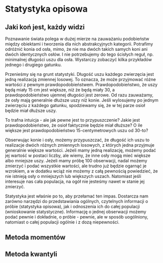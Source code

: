# Statystyka opisowa {#descriptive}

## Jaki koń jest, każdy widzi

Poznawanie świata polega w dużej mierze na zauważaniu podobieństw między obiektami i tworzenia dla nich abstrakcyjnych kategorii. Potrafimy odróżnić konia od osła, mimo, że nie ma dwóch takich samych koni ani dwóch identycznych osłów. I nie potrzebujemy do tego ścisłych reguł, np. minimalnej długości uszu dla osła. Wystarczy zobaczyć kilka przykładów jednego i drugiego gatunku.

Przenieśmy się na grunt statystyki. Długość uszu każdego zwierzęcia jest jedną realizacją zmiennej losowej. To oznacza, że może przyjmować różne wartości z pewnym prawdopodobieństwem. Prawdopodobieństwo, że uszy będą miały 15 cm jest większe, niż że będą miały 30, a prawdopodobieństwo ujemnej długości jest zerowe. Od razu zauważamy, że osły mają generalnie dłuższe uszy niż konie. Jeśli wylosujemy po jednym zwierzęciu z każdego gatunku, spodziewamy się, że w tej parze osioł będzie miał dłuższe uszy. 

To trafna intuicja - ale jak pewne jest to przypuszczenie? Jakie jest prawdopodobieństwo, że osioł faktycznie będzie miał dłuższe? O ile większe jest prawdopodobieństwo 15-centymetrowych uszu od 30-to?

Obserwując konie i osły, możemy przypuszczać, że długość ich uszu to realizacje dwóch różnych zmiennych losowych, z których jedna przyjmuje generalnie większe wartości. Jeżeli mamy jedną realizację, możemy podać jej wartość w postaci liczby, ale wiemy, że inne osły mogą mieć większe albo mniejsze uszy. Jeżeli mamy próbę 100 obserwacji, nadal możemy zmierzyć i podać wszystkie wartości, ale trudno już będzie ogarnąć je wzrokiem, a w dodatku wciąż nie możemy z całą pewnością powiedzieć, że nie istnieją osły o mniejszych lub większych uszach. Natomiast jeśli interesuje nas cała populacja, na ogół nie jesteśmy nawet w stanie jej zmierzyć. 

Statystyka jest właśnie po to, aby przełamać ten impas. Dostarcza nam zarówno narzędzi do przedstawiania ogólnych, czytelnych informacji o próbie (statystyka opisowa), jak i odnoszenia ich do całej populacji (wnioskowanie statystyczne). Informację o jednej obserwacji możemy podać pewnie i dokładnie, o próbie - pewnie, ale w sposób uogólniony, natomiast o całej populacji ogólnie i z dozą niepewności.



## Metoda momentów

## Metoda kwantyli


